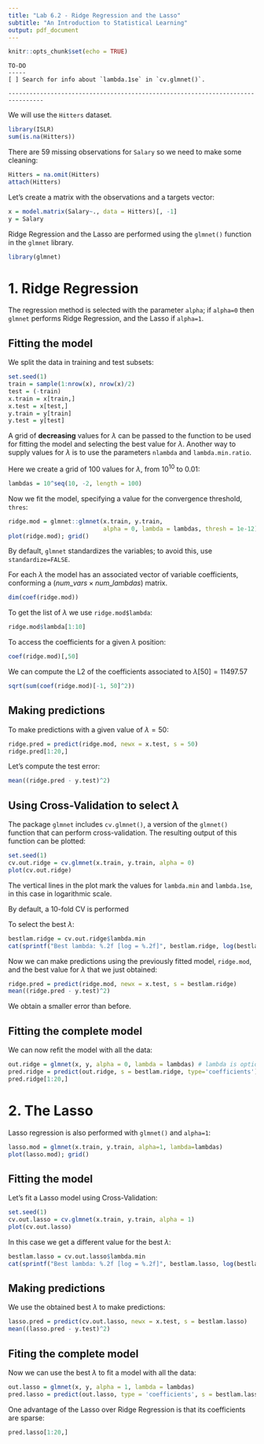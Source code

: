 ```yaml
---
title: "Lab 6.2 - Ridge Regression and the Lasso"
subtitle: "An Introduction to Statistical Learning"
output: pdf_document
---
```


```r
knitr::opts_chunk$set(echo = TRUE)
```

```
TO-DO
-----
[ ] Search for info about `lambda.1se` in `cv.glmnet()`.

--------------------------------------------------------------------------------
```


We will use the `Hitters` dataset.
```r
library(ISLR)
sum(is.na(Hitters))
```
There are $59$ missing observations for `Salary` so we need to make some cleaning:
```r
Hitters = na.omit(Hitters)
attach(Hitters)
```
Let's create a matrix with the observations and a targets vector:
```r
x = model.matrix(Salary~., data = Hitters)[, -1]
y = Salary
```


Ridge Regression and the Lasso are performed using the `glmnet()` function in the `glmnet` library.
```r
library(glmnet)
```

# 1. Ridge Regression

The regression method is selected with the parameter `alpha`; if `alpha=0` then `glmnet` performs Ridge Regression, and the Lasso if `alpha=1`.

## Fitting the model

We split the data in training and test subsets:
```r
set.seed(1)
train = sample(1:nrow(x), nrow(x)/2)
test = (-train)
x.train = x[train,]
x.test = x[test,]
y.train = y[train]
y.test = y[test]
```
A grid of **decreasing** values for $\lambda$ can be passed to the function to be used for fitting the model and selecting the best value for $\lambda$. Another way to supply values for $\lambda$ is to use the parameters `nlambda` and `lambda.min.ratio`. 

Here we create a grid of 100 values for $\lambda$, from $10^{10}$ to $0.01$:
```r
lambdas = 10^seq(10, -2, length = 100)
```
Now we fit the model, specifying a value for the convergence threshold, `thres`:
```r
ridge.mod = glmnet::glmnet(x.train, y.train,
                           alpha = 0, lambda = lambdas, thresh = 1e-12)
plot(ridge.mod); grid()
```
By default, `glmnet` standardizes the variables; to avoid this, use `standardize=FALSE`.

For each $\lambda$ the model has an associated vector of variable coefficients, conforming a $(num\_vars \times num\_lambdas)$ matrix.
```r
dim(coef(ridge.mod))
```
To get the list of $\lambda$ we use `ridge.mod$lambda`:
```r
ridge.mod$lambda[1:10]
```
To access the coefficients for a given $\lambda$ position:
```r
coef(ridge.mod)[,50]
```
We can compute the $\textrm{L}2$ of the coefficients associated to $\lambda[50]=11497.57$
```r
sqrt(sum(coef(ridge.mod)[-1, 50]^2))
```

## Making predictions

To make predictions with a given value of $\lambda = 50$:
```r
ridge.pred = predict(ridge.mod, newx = x.test, s = 50)
ridge.pred[1:20,]
```
Let's compute the test error:
```r
mean((ridge.pred - y.test)^2)
```

## Using Cross-Validation to select $\lambda$

The package `glmnet` includes `cv.glmnet()`, a version of the `glmnet()` function that can perform cross-validation. The resulting output of this function can be plotted:
```r
set.seed(1)
cv.out.ridge = cv.glmnet(x.train, y.train, alpha = 0)
plot(cv.out.ridge)
```
The vertical lines in the plot mark the values for `lambda.min` and `lambda.1se`, in this case in logarithmic scale.

By default, a $10$-fold CV is performed

To select the best $\lambda$:
```r
bestlam.ridge = cv.out.ridge$lambda.min
cat(sprintf("Best lambda: %.2f [log = %.2f]", bestlam.ridge, log(bestlam.ridge)))
```
Now we can make predictions using the previously fitted model, `ridge.mod`, and the best value for $\lambda$ that we just obtained:
```r
ridge.pred = predict(ridge.mod, newx = x.test, s = bestlam.ridge)
mean((ridge.pred - y.test)^2)
```
We obtain a smaller error than before.

## Fitting the complete model

We can now refit the model with all the data:
```r
out.ridge = glmnet(x, y, alpha = 0, lambda = lambdas) # lambda is optional
pred.ridge = predict(out.ridge, s = bestlam.ridge, type='coefficients')
pred.ridge[1:20,]
```


# 2. The Lasso

Lasso regression is also performed with `glmnet()` and `alpha=1`:
```r
lasso.mod = glmnet(x.train, y.train, alpha=1, lambda=lambdas)
plot(lasso.mod); grid()
```

## Fitting the model

Let's fit a Lasso model using Cross-Validation:
```r
set.seed(1)
cv.out.lasso = cv.glmnet(x.train, y.train, alpha = 1)
plot(cv.out.lasso)
```
In this case we get a different value for the best $\lambda$:
```r
bestlam.lasso = cv.out.lasso$lambda.min
cat(sprintf("Best lambda: %.2f [log = %.2f]", bestlam.lasso, log(bestlam.lasso)))
```

## Making predictions

We use the obtained best $\lambda$ to make predictions:
```r
lasso.pred = predict(cv.out.lasso, newx = x.test, s = bestlam.lasso)
mean((lasso.pred - y.test)^2)
```

## Fiting the complete model

Now we can use the best $\lambda$ to fit a model with all the data:
```r
out.lasso = glmnet(x, y, alpha = 1, lambda = lambdas)
pred.lasso = predict(out.lasso, type = 'coefficients', s = bestlam.lasso)
```


One advantage of the Lasso over Ridge Regression is that its coefficients are sparse:
```r
pred.lasso[1:20,]
```

